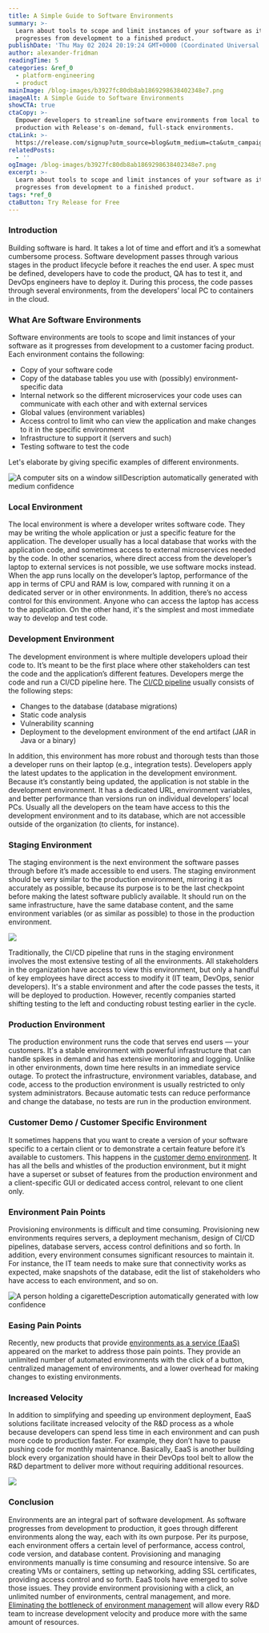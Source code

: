 ```yaml
---
title: A Simple Guide to Software Environments
summary: >-
  Learn about tools to scope and limit instances of your software as it
  progresses from development to a finished product.
publishDate: 'Thu May 02 2024 20:19:24 GMT+0000 (Coordinated Universal Time)'
author: alexander-fridman
readingTime: 5
categories: &ref_0
  - platform-engineering
  - product
mainImage: /blog-images/b3927fc80db8ab1869298638402348e7.png
imageAlt: A Simple Guide to Software Environments
showCTA: true
ctaCopy: >-
  Empower developers to streamline software environments from local to
  production with Release's on-demand, full-stack environments.
ctaLink: >-
  https://release.com/signup?utm_source=blog&utm_medium=cta&utm_campaign=blog-cta&utm_content=a-simple-guide-to-software-environments
relatedPosts:
  - ''
ogImage: /blog-images/b3927fc80db8ab1869298638402348e7.png
excerpt: >-
  Learn about tools to scope and limit instances of your software as it
  progresses from development to a finished product.
tags: *ref_0
ctaButton: Try Release for Free
---
```


### Introduction

Building software is hard. It takes a lot of time and effort and it’s a somewhat cumbersome process. Software development passes through various stages in the product lifecycle before it reaches the end user. A spec must be defined, developers have to code the product, QA has to test it, and DevOps engineers have to deploy it. During this process, the code passes through several environments, from the developers’ local PC to containers in the cloud. 

### What Are Software Environments

Software environments are tools to scope and limit instances of your software as it progresses from development to a customer facing product. Each environment contains the following: 
*   Copy of your software code
*   Copy of the database tables you use with (possibly) environment-specific data
*   Internal network so the different microservices your code uses can communicate with each other and with external services
*   Global values (environment variables)
*   Access control to limit who can view the application and make changes to it in the specific environment
*   Infrastructure to support it (servers and such)
*   Testing software to test the code

Let's elaborate by giving specific examples of different environments. 

![A computer sits on a window sillDescription automatically generated with medium confidence](/blog-images/1897df55a97102dba7c22d77ec9fd988.jpeg)

### Local Environment

The local environment is where a developer writes software code. They may be writing the whole application or just a specific feature for the application. The developer usually has a local database that works with the application code, and sometimes access to external microservices needed by the code. In other scenarios, where direct access from the developer’s laptop to external services is not possible, we use software mocks instead. When the app runs locally on the developer’s laptop, performance of the app in terms of CPU and RAM is low, compared with running it on a dedicated server or in other environments. In addition, there’s no access control for this environment. Anyone who can access the laptop has access to the application. On the other hand, it's the simplest and most immediate way to develop and test code. 

### Development Environment

The development environment is where multiple developers upload their code to. It’s meant to be the first place where other stakeholders can test the code and the application’s different features. Developers merge the code and run a CI/CD pipeline here. The [CI/CD pipeline](https://en.wikipedia.org/wiki/CI/CD) usually consists of the following steps: 
*   Changes to the database (database migrations)
*   Static code analysis
*   Vulnerability scanning
*   Deployment to the development environment of the end artifact (JAR in Java or a binary)

In addition, this environment has more robust and thorough tests than those a developer runs on their laptop (e.g., integration tests). Developers apply the latest updates to the application in the development environment. Because it’s constantly being updated, the application is not stable in the development environment. It has a dedicated URL, environment variables, and better performance than versions run on individual developers’ local PCs. Usually all the developers on the team have access to this the development environment and to its database, which are not accessible outside of the organization (to clients, for instance). 

### Staging Environment

The staging environment is the next environment the software passes through before it’s made accessible to end users. The staging environment should be very similar to the production environment, mirroring it as accurately as possible, because its purpose is to be the last checkpoint before making the latest software publicly available. It should run on the same infrastructure, have the same database content, and the same environment variables (or as similar as possible) to those in the production environment. 

![](/blog-images/d163f05b3191007407e8aa9e95e7728d.png)

Traditionally, the CI/CD pipeline that runs in the staging environment involves the most extensive testing of all the environments. All stakeholders in the organization have access to view this environment, but only a handful of key employees have direct access to modify it (IT team, DevOps, senior developers). It's a stable environment and after the code passes the tests, it will be deployed to production. However, recently companies started shifting testing to the left and conducting robust testing earlier in the cycle. 

### Production Environment

The production environment runs the code that serves end users — your customers. It's a stable environment with powerful infrastructure that can handle spikes in demand and has extensive monitoring and logging. Unlike in other environments, down time here results in an immediate service outage. To protect the infrastructure, environment variables, database, and code, access to the production environment is usually restricted to only system administrators. Because automatic tests can reduce performance and change the database, no tests are run in the production environment. 

### Customer Demo / Customer Specific Environment

It sometimes happens that you want to create a version of your software specific to a certain client or to demonstrate a certain feature before it’s available to customers. This happens in the [customer demo environment](https://release.com/blog/great-saas-sales-demos). It has all the bells and whistles of the production environment, but it might have a superset or subset of features from the production environment and a client-specific GUI or dedicated access control, relevant to one client only. 

### Environment Pain Points

Provisioning environments is difficult and time consuming. Provisioning new environments requires servers, a deployment mechanism, design of CI/CD pipelines, database servers, access control definitions and so forth. In addition, every environment consumes significant resources to maintain it. For instance, the IT team needs to make sure that connectivity works as expected, make snapshots of the database, edit the list of stakeholders who have access to each environment, and so on. 

![A person holding a cigaretteDescription automatically generated with low confidence](/blog-images/b84ab91f3b3c2644c684fc86f02766c0.jpeg)

### Easing Pain Points

Recently, new products that provide [environments as a service (EaaS)](https://release.com/blog/environments-as-a-service-eaas-top-3-benefits) appeared on the market to address those pain points. They provide an unlimited number of automated environments with the click of a button, centralized management of environments, and a lower overhead for making changes to existing environments. 

### Increased Velocity

In addition to simplifying and speeding up environment deployment, EaaS solutions facilitate increased velocity of the R&D process as a whole because developers can spend less time in each environment and can push more code to production faster. For example, they don’t have to pause pushing code for monthly maintenance. Basically, EaaS is another building block every organization should have in their DevOps tool belt to allow the R&D department to deliver more without requiring additional resources. 

![](/blog-images/94d763d02b3c630507739be73eeb7155.png)

### Conclusion

Environments are an integral part of software development. As software progresses from development to production, it goes through different environments along the way, each with its own purpose. Per its purpose, each environment offers a certain level of performance, access control, code version, and database content. Provisioning and managing environments manually is time consuming and resource intensive. So are creating VMs or containers, setting up networking, adding SSL certificates, providing access control and so forth. EaaS tools have emerged to solve those issues. They provide environment provisioning with a click, an unlimited number of environments, central management, and more. [Eliminating the bottleneck of environment management](https://release.com/blog/increase-developer-velocity-by-removing-environment-bottlenecks) will allow every R&D team to increase development velocity and produce more with the same amount of resources.
